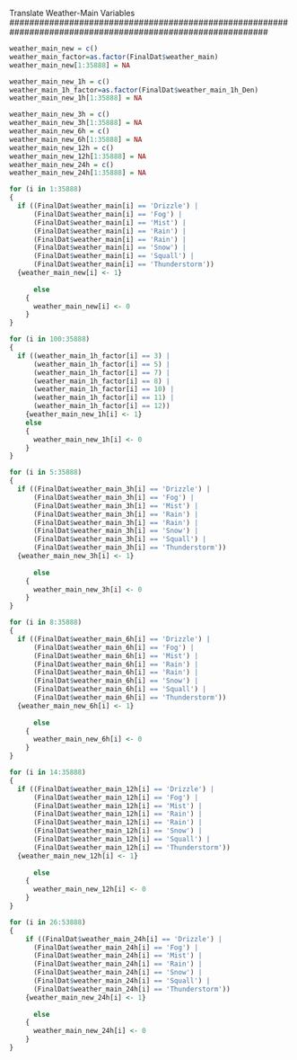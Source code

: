 ############################################################################################################
Translate Weather-Main Variables
############################################################################################################
```r
weather_main_new = c()
weather_main_factor=as.factor(FinalDat$weather_main)
weather_main_new[1:35888] = NA

weather_main_new_1h = c()
weather_main_1h_factor=as.factor(FinalDat$weather_main_1h_Den)
weather_main_new_1h[1:35888] = NA

weather_main_new_3h = c()
weather_main_new_3h[1:35888] = NA
weather_main_new_6h = c()
weather_main_new_6h[1:35888] = NA
weather_main_new_12h = c()
weather_main_new_12h[1:35888] = NA
weather_main_new_24h = c()
weather_main_new_24h[1:35888] = NA

for (i in 1:35888)
{
  if ((FinalDat$weather_main[i] == 'Drizzle') |
      (FinalDat$weather_main[i] == 'Fog') |
      (FinalDat$weather_main[i] == 'Mist') |
      (FinalDat$weather_main[i] == 'Rain') |
      (FinalDat$weather_main[i] == 'Rain') |
      (FinalDat$weather_main[i] == 'Snow') |
      (FinalDat$weather_main[i] == 'Squall') |
      (FinalDat$weather_main[i] == 'Thunderstorm'))
  {weather_main_new[i] <- 1}
  
      else
    {
      weather_main_new[i] <- 0
    }
}

for (i in 100:35888)
{
  if ((weather_main_1h_factor[i] == 3) |
      (weather_main_1h_factor[i] == 5) |
      (weather_main_1h_factor[i] == 7) |
      (weather_main_1h_factor[i] == 8) |
      (weather_main_1h_factor[i] == 10) |
      (weather_main_1h_factor[i] == 11) |
      (weather_main_1h_factor[i] == 12))
    {weather_main_new_1h[i] <- 1}
    else
    {
      weather_main_new_1h[i] <- 0
    }
}

for (i in 5:35888)
{
  if ((FinalDat$weather_main_3h[i] == 'Drizzle') |
      (FinalDat$weather_main_3h[i] == 'Fog') |
      (FinalDat$weather_main_3h[i] == 'Mist') |
      (FinalDat$weather_main_3h[i] == 'Rain') |
      (FinalDat$weather_main_3h[i] == 'Rain') |
      (FinalDat$weather_main_3h[i] == 'Snow') |
      (FinalDat$weather_main_3h[i] == 'Squall') |
      (FinalDat$weather_main_3h[i] == 'Thunderstorm'))
  {weather_main_new_3h[i] <- 1}
  
      else
    {
      weather_main_new_3h[i] <- 0
    }
}

for (i in 8:35888)
{
  if ((FinalDat$weather_main_6h[i] == 'Drizzle') |
      (FinalDat$weather_main_6h[i] == 'Fog') |
      (FinalDat$weather_main_6h[i] == 'Mist') |
      (FinalDat$weather_main_6h[i] == 'Rain') |
      (FinalDat$weather_main_6h[i] == 'Rain') |
      (FinalDat$weather_main_6h[i] == 'Snow') |
      (FinalDat$weather_main_6h[i] == 'Squall') |
      (FinalDat$weather_main_6h[i] == 'Thunderstorm'))
  {weather_main_new_6h[i] <- 1}
  
      else
    {
      weather_main_new_6h[i] <- 0
    }
}

for (i in 14:35888)
{
  if ((FinalDat$weather_main_12h[i] == 'Drizzle') |
      (FinalDat$weather_main_12h[i] == 'Fog') |
      (FinalDat$weather_main_12h[i] == 'Mist') |
      (FinalDat$weather_main_12h[i] == 'Rain') |
      (FinalDat$weather_main_12h[i] == 'Rain') |
      (FinalDat$weather_main_12h[i] == 'Snow') |
      (FinalDat$weather_main_12h[i] == 'Squall') |
      (FinalDat$weather_main_12h[i] == 'Thunderstorm'))
  {weather_main_new_12h[i] <- 1}  
  
      else
    {
      weather_main_new_12h[i] <- 0
    }
}

for (i in 26:53888)
{
    if ((FinalDat$weather_main_24h[i] == 'Drizzle') |
      (FinalDat$weather_main_24h[i] == 'Fog') |
      (FinalDat$weather_main_24h[i] == 'Mist') |
      (FinalDat$weather_main_24h[i] == 'Rain') |
      (FinalDat$weather_main_24h[i] == 'Snow') |
      (FinalDat$weather_main_24h[i] == 'Squall') |
      (FinalDat$weather_main_24h[i] == 'Thunderstorm'))
    {weather_main_new_24h[i] <- 1} 
  
      else
    {
      weather_main_new_24h[i] <- 0
    }
}


```